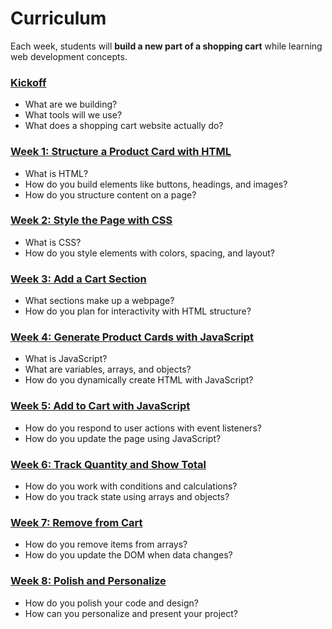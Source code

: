 
# Curriculum

Each week, students will **build a new part of a shopping cart** while learning web development concepts.

<Steps>

### [Kickoff](./curriculum/week_0/content)

- What are we building?
- What tools will we use?
- What does a shopping cart website actually do?

### [Week 1: Structure a Product Card with HTML](./curriculum/week_1/lesson)

- What is HTML?
- How do you build elements like buttons, headings, and images?
- How do you structure content on a page?

### [Week 2: Style the Page with CSS](./curriculum/week_2/lesson)

- What is CSS?
- How do you style elements with colors, spacing, and layout?

### [Week 3: Add a Cart Section](./curriculum/week_3/lesson)

- What sections make up a webpage?
- How do you plan for interactivity with HTML structure?

### [Week 4: Generate Product Cards with JavaScript](./curriculum/week_4/lesson)

- What is JavaScript?
- What are variables, arrays, and objects?
- How do you dynamically create HTML with JavaScript?

### [Week 5: Add to Cart with JavaScript](./curriculum/week_5/lesson)

- How do you respond to user actions with event listeners?
- How do you update the page using JavaScript?

### [Week 6: Track Quantity and Show Total](./curriculum/week_6/lesson)

- How do you work with conditions and calculations?
- How do you track state using arrays and objects?

### [Week 7: Remove from Cart](./curriculum/week_7/lesson)

- How do you remove items from arrays?
- How do you update the DOM when data changes?

### [Week 8: Polish and Personalize](./curriculum/week_8/lesson)

- How do you polish your code and design?
- How can you personalize and present your project?

</Steps>
